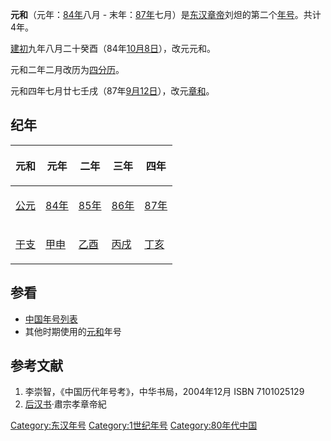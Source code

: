 {{Eranamebox|年号= 元和
|起讫时间= [[84年|84年]]八月-[[87年|87年]]七月
|政权= [[东汉|东汉]]
|帝王= [[汉章帝|汉章帝]]刘炟
|历时= 4年
|timeline= <timeline>
ImageSize  = width:200 height:50
PlotArea   = width:180 height:30 left:10 bottom:20
TimeAxis   = orientation:horizontal
DateFormat = yyyy
Period     = from:25 till:220
AlignBars  = early
ScaleMajor = increment:195 start:25
Colors =
  id:canvas value:rgb(1,1,0.85)
BackgroundColors = canvas:canvas
PlotData =
  width:15 color:black
  bar:era from:start till:end
  bar:era from:75 till:88 color:red
  bar:era from:84 till:87 color:yellow
</timeline>
|说明= 元和在东汉及汉章帝时期的位置
}}
'''元和'''（元年：[[84年|84年]]八月 - 末年：[[87年|87年]]七月）是[[东汉|东汉]][[汉章帝|章帝]]刘炟的第二个[[年号|年号]]。共计4年。

[[建初_(东汉)|建初]]九年八月二十癸酉（84年[[10月8日|10月8日]]），改元元和。

元和二年二月改历为[[四分历|四分历]]。

元和四年七月廿七壬戌（87年[[9月12日|9月12日]]），改元[[章和_(东汉)|章和]]。

==纪年==
{| class="wikitable" 
|-
!元和!!元年!!二年!!三年!!四年
|-
![[公元|公元]]
|[[84年|84年]]||[[85年|85年]]||[[86年|86年]]||[[87年|87年]]
|-
![[干支|干支]]
|[[甲申|甲申]]||[[乙酉|乙酉]]||[[丙戌|丙戌]]||[[丁亥|丁亥]]
|}

==参看==
*[[中国年号列表|中国年号列表]]
* 其他时期使用的[[元和_(东汉)|元和]]年号

==参考文献==
# 李崇智，《中国历代年号考》，中华书局，2004年12月 ISBN 7101025129
# [[后汉书|后汉书]]·肅宗孝章帝紀

{{年号|[[建初_(东汉)|建初]]|[[中国年号列表#漢朝|中国年号]]|[[章和_(东汉)|章和]]}}
{{漢朝年號}}

[[Category:东汉年号|Category:东汉年号]]
[[Category:1世纪年号|Category:1世纪年号]]
[[Category:80年代中国|Category:80年代中国]]